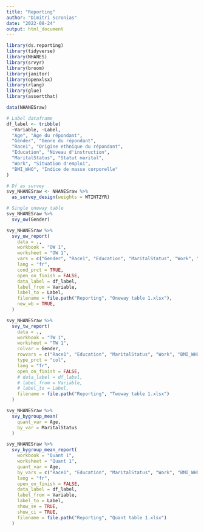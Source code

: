 ---
title: "Reporting"
author: "Dimitri Scronias"
date: "2022-08-24"
output: html_document
---

```{r setup, include=FALSE}
library(ds.reporting)
library(tidyverse)
library(NHANES)
library(srvyr)
library(broom)
library(janitor)
library(openxlsx)
library(rlang)
library(glue)
library(assertthat)
```

```{r}
data(NHANESraw)

# Label dataframe
df_label <- tribble(
  ~Variable, ~Label,
  "Age", "Âge du répondant",
  "Gender", "Genre du répondant",
  "Race1", "Origine ethnique du répondant",
  "Education", "Niveau d'instruction",
  "MaritalStatus", "Statut marital",
  "Work", "Situation d'emploi",
  "BMI_WHO", "Indice de masse corporelle"
)

# Df as survey
svy_NHANESraw <- NHANESraw %>%
  as_survey_design(weights = WTINT2YR)

# Single oneway table
svy_NHANESraw %>%
  svy_ow(Gender)

svy_NHANESraw %>%
  svy_ow_report(
    data = .,
    workbook = "OW 1",
    worksheet = "OW 1",
    vars = c("Gender", "Race1", "Education", "MaritalStatus", "Work", "BMI_WHO"),
    lang = "fr",
    cond_prct = TRUE,
    open_on_finish = FALSE,
    data_label = df_label,
    label_from = Variable,
    label_to = Label,
    filename = file.path("Reporting", "Oneway table 1.xlsx"),
    new_wb = TRUE,
  )

svy_NHANESraw %>%
  svy_tw_report(
    data = .,
    workbook = "TW 1",
    worksheet = "TW 1",
    colvar = Gender,
    rowvars = c("Race1", "Education", "MaritalStatus", "Work", "BMI_WHO"),
    type_prct = "col",
    lang = "fr",
    open_on_finish = FALSE,
    # data_label = df_label,
    # label_from = Variable,
    # label_to = Label,
    filename = file.path("Reporting", "Twoway table 1.xlsx")
  )

svy_NHANESraw %>%
  svy_bygroup_mean(
    quant_var = Age,
    by_var = MaritalStatus
  )

svy_NHANESraw %>%
  svy_bygroup_mean_report(
    workbook = "Quant 1",
    worksheet = "Quant 1",
    quant_var = Age,
    by_vars = c("Race1", "Education", "MaritalStatus", "Work", "BMI_WHO"),
    lang = "fr",
    open_on_finish = FALSE,
    data_label = df_label,
    label_from = Variable,
    label_to = Label,
    show_se = TRUE,
    show_ci = TRUE,
    filename = file.path("Reporting", "Quant table 1.xlsx")
  )
```


